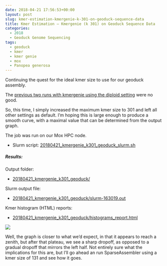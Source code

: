 ```yaml
---
date: 2018-04-21 17:56:53+00:00
layout: post
slug: kmer-estimation-kmergenie-k-301-on-geoduck-sequence-data
title: Kmer Estimation – Kmergenie (k 301) on Geoduck Sequence Data
categories:
  - 2018
  - Geoduck Genome Sequencing
tags:
  - geoduck
  - kmer
  - kmer genie
  - mox
  - Panopea generosa
---
```


Continuing the quest for the ideal kmer size to use for our geoduck assembly.

The [previous two runs with kmergenie using the diploid setting](https://robertslab.github.io/sams-notebook/2018/04/19/kmer-estimation-kmergenie-tweaks-on-geoduck-sequence-data.html) were no good.

So, this time, I simply increased the maximum kmer size to 301 and left all other settings as default. I'm hoping this is large enough to produce a smooth curve, with a maximal value that can be determined from the output graph.

The job was run on our Mox HPC node.





  * Slurm script: [20180421_kmergenie_k301_geoduck_slurm.sh](https://owl.fish.washington.edu/Athaliana/20180421_kmergenie_k301_geoduck/20180421_kmergenie_k301_geoduck_slurm.sh)





##### Results:



Output folder:





  * [20180421_kmergenie_k301_geoduck/](https://owl.fish.washington.edu/Athaliana/20180421_kmergenie_k301_geoduck/)



Slurm output file:



  * [20180421_kmergenie_k301_geoduck/slurm-163019.out](https://owl.fish.washington.edu/Athaliana/20180421_kmergenie_k301_geoduck/slurm-163019.out)



Kmer histogram (HTML) reports:



  * [20180421_kmergenie_k301_geoduck/histograms_report.html](https://owl.fish.washington.edu/Athaliana/20180421_kmergenie_k301_geoduck/histograms_report.html)



![](https://owl.fish.washington.edu/Athaliana/20180421_kmergenie_k301_geoduck/20180421_kmergenie_k301_geoduck.png)

Well, the graph is closer to what we'd expect, in that it appears to reach a zenith, but after that plateau, we see a sharp dropoff, as opposed to a gradual dropoff that mirrors the left half. Not entirely sure what the implications for this are, but I'll go ahead an run SparseAssembler using a kmer size of 131 and see how it goes.
